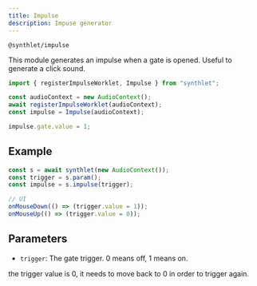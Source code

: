 ```yaml
---
title: Impulse
description: Impuse generator
---
```



`@synthlet/impulse`

This module generates an impulse when a gate is opened. Useful to generate a click sound.

```ts
import { registerImpulseWorklet, Impulse } from "synthlet";

const audioContext = new AudioContext();
await registerImpulseWorklet(audioContext);
const impulse = Impulse(audioContext);

impulse.gate.value = 1;
```

## Example

```js
const s = await synthlet(new AudioContext());
const trigger = s.param();
const impulse = s.impulse(trigger);

// UI
onMouseDown(() => (trigger.value = 1));
onMouseUp(() => (trigger.value = 0));
```

<ImpulseExample />

## Parameters

- `trigger`: The gate trigger. 0 means off, 1 means on.

<Callout title="Triggering" type="warn">
  the trigger value is 0, it needs to move back to 0 in order to trigger again.
</Callout>
